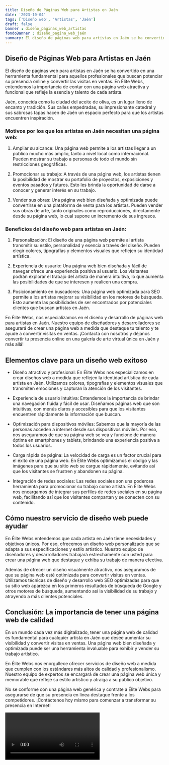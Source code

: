 ```yaml
---
title: Diseño de Páginas Web para Artistas en Jaén
date: '2023-10-04'
tags: ['Diseño web', 'Artistas', 'Jaén']
draft: false
banner : diseño_paginas_web_artistas
fondoBanner : diseño_pagina_web_jaén
summary: El diseño de páginas web para artistas en Jaén se ha convertido en una herramienta fundamental para aquellos profesionales que buscan potenciar su presencia online y convertir las visitas en ventas. En Élite Webs, entendemos la importancia de contar con una página web atractiva y funcional que refleje la esencia y talento de cada artista.
---
```


## Diseño de Páginas Web para Artistas en Jaén

El diseño de páginas web para artistas en Jaén se ha convertido en una herramienta fundamental para aquellos profesionales que buscan potenciar su presencia online y convertir las visitas en ventas. En Élite Webs, entendemos la importancia de contar con una página web atractiva y funcional que refleje la esencia y talento de cada artista.

Jaén, conocida como la ciudad del aceite de oliva, es un lugar lleno de encanto y tradición. Sus calles empedradas, su impresionante catedral y sus sabrosas tapas hacen de Jaén un espacio perfecto para que los artistas encuentren inspiración.

### Motivos por los que los artistas en Jaén necesitan una página web:

1. Ampliar su alcance: Una página web permite a los artistas llegar a un público mucho más amplio, tanto a nivel local como internacional. Pueden mostrar su trabajo a personas de todo el mundo sin restricciones geográficas.

2. Promocionar su trabajo: A través de una página web, los artistas tienen la posibilidad de mostrar su portafolio de proyectos, exposiciones y eventos pasados y futuros. Esto les brinda la oportunidad de darse a conocer y generar interés en su trabajo.

3. Vender sus obras: Una página web bien diseñada y optimizada puede convertirse en una plataforma de venta para los artistas. Pueden vender sus obras de arte, tanto originales como reproducciones, directamente desde su página web, lo cual supone un incremento de sus ingresos.

### Beneficios del diseño web para artistas en Jaén:

1. Personalización: El diseño de una página web permite al artista transmitir su estilo, personalidad y esencia a través del diseño. Pueden elegir colores, tipografías y elementos visuales que reflejen su identidad artística.

2. Experiencia de usuario: Una página web bien diseñada y fácil de navegar ofrece una experiencia positiva al usuario. Los visitantes podrán explorar el trabajo del artista de manera intuitiva, lo que aumenta las posibilidades de que se interesen y realicen una compra.

3. Posicionamiento en buscadores: Una página web optimizada para SEO permite a los artistas mejorar su visibilidad en los motores de búsqueda. Esto aumenta las posibilidades de ser encontrados por potenciales clientes que buscan artistas en Jaén.

En Élite Webs, nos especializamos en el diseño y desarrollo de páginas web para artistas en Jaén. Nuestro equipo de diseñadores y desarrolladores se asegurará de crear una página web a medida que destaque tu talento y te ayude a convertir visitas en ventas. ¡Contacta con nosotros y déjanos convertir tu presencia online en una galería de arte virtual única en Jaén y más allá!

<GifSeo />

<Cta />

## Elementos clave para un diseño web exitoso

- Diseño atractivo y profesional: En Élite Webs nos especializamos en crear diseños web a medida que reflejen la identidad artística de cada artista en Jaén. Utilizamos colores, tipografías y elementos visuales que transmiten emociones y capturan la atención de los visitantes.

- Experiencia de usuario intuitiva: Entendemos la importancia de brindar una navegación fluida y fácil de usar. Diseñamos páginas web que son intuitivas, con menús claros y accesibles para que los visitantes encuentren rápidamente la información que buscan.

- Optimización para dispositivos móviles: Sabemos que la mayoría de las personas acceden a internet desde sus dispositivos móviles. Por eso, nos aseguramos de que su página web se vea y funcione de manera óptima en smartphones y tablets, brindando una experiencia positiva a todos los usuarios.

- Carga rápida de página: La velocidad de carga es un factor crucial para el éxito de una página web. En Élite Webs optimizamos el código y las imágenes para que su sitio web se cargue rápidamente, evitando así que los visitantes se frustren y abandonen su página.

- Integración de redes sociales: Las redes sociales son una poderosa herramienta para promocionar su trabajo como artista. En Élite Webs nos encargamos de integrar sus perfiles de redes sociales en su página web, facilitando así que los visitantes compartan y se conecten con su contenido.

## Cómo nuestro servicio de diseño web puede ayudar

En Élite Webs entendemos que cada artista en Jaén tiene necesidades y objetivos únicos. Por eso, ofrecemos un diseño web personalizado que se adapta a sus especificaciones y estilo artístico. Nuestro equipo de diseñadores y desarrolladores trabajará estrechamente con usted para crear una página web que destaque y exhiba su trabajo de manera efectiva.

Además de ofrecer un diseño visualmente atractivo, nos aseguramos de que su página web esté optimizada para convertir visitas en ventas. Utilizamos técnicas de diseño y desarrollo web SEO optimizadas para que su sitio web aparezca en los primeros resultados de búsqueda de Google y otros motores de búsqueda, aumentando así la visibilidad de su trabajo y atrayendo a más clientes potenciales.

## Conclusión: La importancia de tener una página web de calidad

En un mundo cada vez más digitalizado, tener una página web de calidad es fundamental para cualquier artista en Jaén que desee aumentar su visibilidad y convertir visitas en ventas. Una página web bien diseñada y optimizada puede ser una herramienta invaluable para exhibir y vender su trabajo artístico.

En Élite Webs nos enorgullece ofrecer servicios de diseño web a medida que cumplen con los estándares más altos de calidad y profesionalismo. Nuestro equipo de expertos se encargará de crear una página web única y memorable que refleje su estilo artístico y atraiga a su público objetivo.

No se conforme con una página web genérica y contrate a Élite Webs para asegurarse de que su presencia en línea destaque frente a los competidores. ¡Contáctenos hoy mismo para comenzar a transformar su presencia en Internet!

<Video />

<CtaBot job='Artistas' city='Jaén'/>

<Gmaps query='Jaén+españa+maps' />